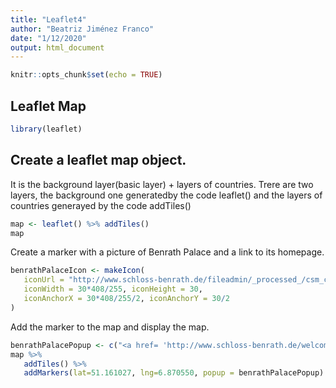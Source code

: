 ---
title: "Leaflet4"
author: "Beatriz Jiménez Franco"
date: "1/12/2020"
output: html_document
---

```{r setup}
knitr::opts_chunk$set(echo = TRUE)
```

## Leaflet Map

```{r}
library(leaflet)
```

## Create a leaflet map object.

It is the background layer(basic layer) + layers of countries. Trere are two layers, the background one generatedby the code leaflet() and the layers of countries generayed by the code addTiles()

```{r}
map <- leaflet() %>% addTiles()
map
```

Create a marker with a picture of Benrath Palace and a link to its homepage.

```{r}
benrathPalaceIcon <- makeIcon(
   iconUrl = "http://www.schloss-benrath.de/fileadmin/_processed_/csm_corps-de-logis-blumen_2e04b2b859.jpg",
   iconWidth = 30*408/255, iconHeight = 30,
   iconAnchorX = 30*408/255/2, iconAnchorY = 30/2
)
```

Add the marker to the map and display the map.

```{r}
benrathPalacePopup <- c("<a href= 'http://www.schloss-benrath.de/welcome/?L=1' >Benrath Palace<br><img src='http://www.schloss-benrath.de/fileadmin/_processed_/csm_corps-de-logis-blumen_2e04b2b859.jpg' width='210' height='132'  alt='Foto Corps de Logis' title='Foto Corps de Logi'></a>")
map %>%
   addTiles() %>%
   addMarkers(lat=51.161027, lng=6.870550, popup = benrathPalacePopup)

```




